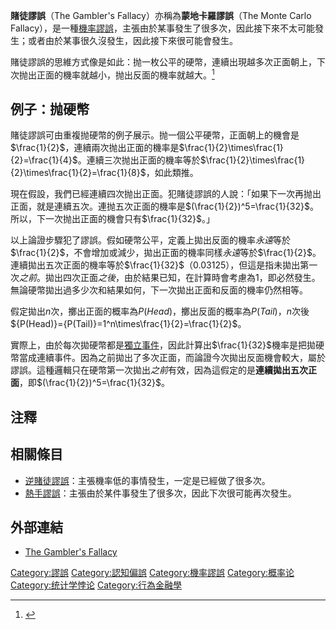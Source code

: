 '''賭徒謬誤'''（The Gambler's Fallacy）亦稱為'''蒙地卡羅謬誤'''（The Monte Carlo Fallacy），是一種[[機率謬誤|機率謬誤]]，主張由於某事發生了很多次，因此接下來不太可能發生；或者由於某事很久沒發生，因此接下來很可能會發生。

賭徒謬誤的思維方式像是如此：抛一枚公平的硬幣，連續出現越多次正面朝上，下次抛出正面的機率就越小，抛出反面的機率就越大。<ref>{{cite web |url=http://www.encyclopedia.com/doc/1O87-gamblersfallacy.html |title=Gambler's Fallacy - Encyclopedia.com |accessdate=2007-11-26 |last=Colman |first=Andrew |date=2001 |work=A Dictionary of Psychology |publisher=Oxford University Press |archive-date=2008-12-21 |archive-url=https://web.archive.org/web/20081221153940/http://www.encyclopedia.com/doc/1O87-gamblersfallacy.html |dead-url=no }}</ref>

== 例子：抛硬幣 ==
賭徒謬誤可由重複抛硬幣的例子展示。抛一個公平硬幣，正面朝上的機會是<math>\frac{1}{2}</math>，連續兩次抛出正面的機率是<math>\frac{1}{2}\times\frac{1}{2}=\frac{1}{4}</math>。連續三次抛出正面的機率等於<math>\frac{1}{2}\times\frac{1}{2}\times\frac{1}{2}=\frac{1}{8}</math>，如此類推。

現在假設，我們已經連續四次抛出正面。犯賭徒謬誤的人說：「如果下一次再抛出正面，就是連續五次。連抛五次正面的機率是<math>(\frac{1}{2})^5=\frac{1}{32}</math>。所以，下一次抛出正面的機會只有<math>\frac{1}{32}</math>。」

以上論證步驟犯了謬誤。假如硬幣公平，定義上拋出反面的機率''永遠''等於<math>\frac{1}{2}</math>，不會增加或減少，拋出正面的機率同樣''永遠''等於<math>\frac{1}{2}</math>。連續拋出五次正面的機率等於<math>\frac{1}{32}</math>（0.03125），但這是指未拋出第一次''之前''。拋出四次正面''之後''，由於結果已知，在計算時會考慮為<math>{1}</math>，即必然發生。無論硬幣拋出過多少次和結果如何，下一次拋出正面和反面的機率仍然相等。

假定拋出<math>{n}</math>次，擲出正面的概率為<math>{P(Head)}</math>，擲出反面的概率為<math>{P(Tail)}</math>，<math>{n}</math>次後<math>{P(Head)}={P(Tail)}=1^n\times\frac{1}{2}=\frac{1}{2}</math>。

實際上，由於每次拋硬幣都是[[獨立事件|獨立事件]]，因此計算出<math>\frac{1}{32}</math>機率是把拋硬幣當成連續事件。因為之前拋出了多次正面，而論證今次拋出反面機會較大，屬於謬誤。這種邏輯只在硬幣第一次拋出''之前''有效，因為這假定的是'''連續拋出五次正面'''，即<math>(\frac{1}{2})^5=\frac{1}{32}</math>。

== 注釋 ==
{{reflist}}

== 相關條目 ==
* [[逆賭徒謬誤|逆賭徒謬誤]]：主張機率低的事情發生，一定是已經做了很多次。
* [[熱手謬誤|熱手謬誤]]：主張由於某件事發生了很多次，因此下次很可能再次發生。

== 外部連結 ==
* {{en}}[http://www.fallacyfiles.org/gamblers.html The Gambler's Fallacy] {{Wayback|url=http://www.fallacyfiles.org/gamblers.html |date=20210211222517 }}

{{認知偏誤}}
{{批判性思考}}

[[Category:謬誤|Category:謬誤]]
[[Category:認知偏誤|Category:認知偏誤]]
[[Category:機率謬誤|Category:機率謬誤]]
[[Category:概率论|Category:概率论]]
[[Category:统计学悖论|Category:统计学悖论]]
[[Category:行為金融學|Category:行為金融學]]